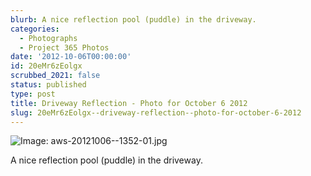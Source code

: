 ```yaml
---
blurb: A nice reflection pool (puddle) in the driveway.
categories:
  - Photographs
  - Project 365 Photos
date: '2012-10-06T00:00:00'
id: 20eMr6zEolgx
scrubbed_2021: false
status: published
type: post
title: Driveway Reflection - Photo for October 6 2012
slug: 20eMr6zEolgx--driveway-reflection--photo-for-october-6-2012
---
```


![Image: aws-20121006--1352-01.jpg](/aws-20121006--1352-01.jpg)

A nice reflection pool (puddle) in the driveway.
